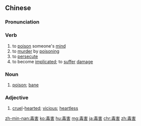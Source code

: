 ==Chinese==
{{zh-forms}}

===Pronunciation===
{{zh-pron
|m=dúhài
|c=duk6 hoi6
|h=pfs=thu̍k-hoi
|mn=to̍k-hāi
|cat=v,n,a
}}

===Verb===
{{zh-verb}}

# to [[poison]] someone's [[mind]]
# to [[murder]] by [[poisoning]]
# to [[persecute]]
# to become [[implicated]]; to [[suffer]] [[damage]]

===Noun===
{{zh-noun}}

# [[poison]]; [[bane]]

===Adjective===
{{zh-adj}}

# {{lb|zh|literary}} [[cruel]]-[[hearted]]; [[vicious]]; [[heartless]]

{{zh-cat|Advanced}}

[[zh-min-nan:毒害]]
[[ko:毒害]]
[[hu:毒害]]
[[mg:毒害]]
[[ja:毒害]]
[[chr:毒害]]
[[zh:毒害]]